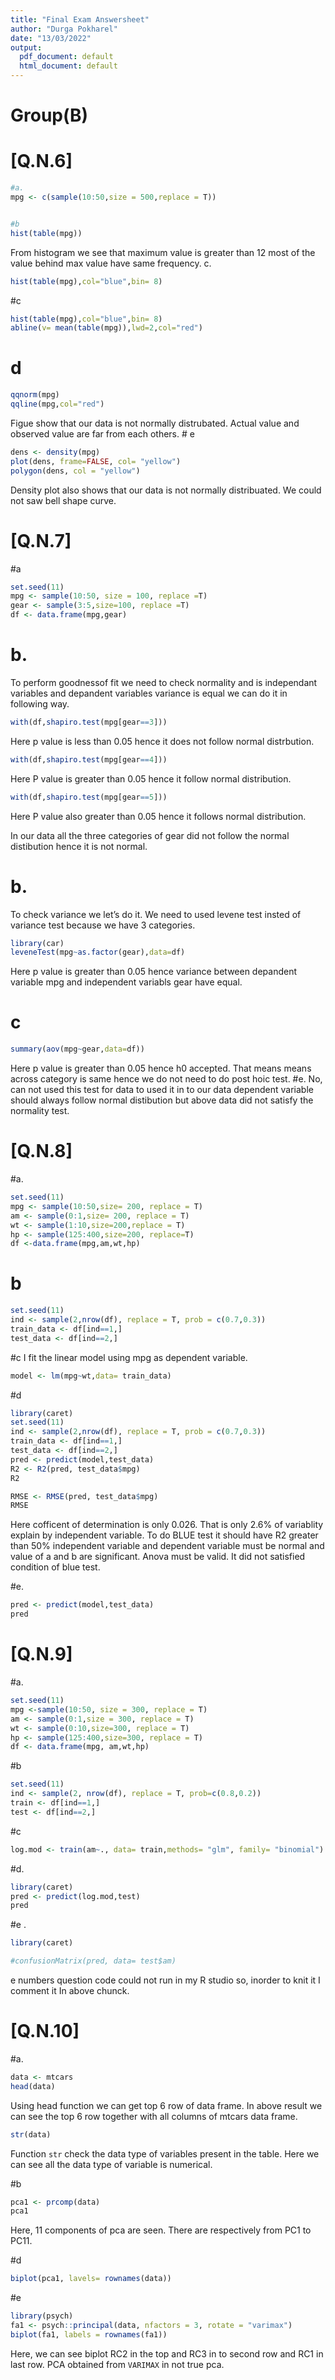 ```yaml
---
title: "Final Exam Answersheet"
author: "Durga Pokharel"
date: "13/03/2022"
output:
  pdf_document: default
  html_document: default
---
```

# Group(B)

# [Q.N.6]

```r
#a.
mpg <- c(sample(10:50,size = 500,replace = T))


#b
hist(table(mpg))

```
From histogram we see that maximum value is greater than 12 most of the value behind max value have same frequency.
c.
```r
hist(table(mpg),col="blue",bin= 8)
```
#c
```r
hist(table(mpg),col="blue",bin= 8)
abline(v= mean(table(mpg)),lwd=2,col="red")

```

# d
```r
qqnorm(mpg)
qqline(mpg,col="red")
```
Figue show that our data is not normally distrubated. Actual value and observed value are far from each others.
# e
```r
dens <- density(mpg)
plot(dens, frame=FALSE, col= "yellow")
polygon(dens, col = "yellow")
```
Density plot also shows that our data is not normally distribuated. We could not saw bell shape curve.

# [Q.N.7]

#a
```r
set.seed(11)
mpg <- sample(10:50, size = 100, replace =T)
gear <- sample(3:5,size=100, replace =T)
df <- data.frame(mpg,gear)


```

# b.
To perform goodnessof fit we need to check normality and is independant variables and depandent variables variance is equal we can do it in following way.
```r
with(df,shapiro.test(mpg[gear==3]))


```
Here p value is less than 0.05 hence it does not follow normal distrbution.
```r
with(df,shapiro.test(mpg[gear==4]))
```
Here P value is greater than 0.05 hence it follow normal distribution.
```r
with(df,shapiro.test(mpg[gear==5]))
```
Here P value also greater than 0.05 hence it follows normal distribution.

In our data all the three categories of gear did not follow the normal distibution hence it is not normal.

# b.
To check variance we let's do it. We need to used levene test insted of variance test because we have 3 categories.

```r
library(car)
leveneTest(mpg~as.factor(gear),data=df)

```

Here p value is greater than 0.05 hence variance between depandent variable mpg and independent variabls gear have equal.

# c
```r
summary(aov(mpg~gear,data=df))
```
Here p value is greater than 0.05 hence h0 accepted. That means means across category is same hence we do not need to do post hoic test.
#e.
No, can not used this test for data to used it in to our data dependent variable should always follow normal distibution but above data did not satisfy the normality test.


# [Q.N.8]

#a.
```r
set.seed(11)
mpg <- sample(10:50,size= 200, replace = T)
am <- sample(0:1,size= 200, replace = T)
wt <- sample(1:10,size=200,replace = T)
hp <- sample(125:400,size=200, replace=T)
df <-data.frame(mpg,am,wt,hp)

```
# b
```r
set.seed(11)
ind <- sample(2,nrow(df), replace = T, prob = c(0.7,0.3))
train_data <- df[ind==1,]
test_data <- df[ind==2,]

```
#c 
I fit the linear model using mpg as dependent variable.
```r
model <- lm(mpg~wt,data= train_data)

```
#d 
```r
library(caret)
set.seed(11)
ind <- sample(2,nrow(df), replace = T, prob = c(0.7,0.3))
train_data <- df[ind==1,]
test_data <- df[ind==2,]
pred <- predict(model,test_data)
R2 <- R2(pred, test_data$mpg)
R2

RMSE <- RMSE(pred, test_data$mpg)
RMSE

```
Here cofficent of determination is only 0.026. That is only 2.6% of variablity explain by independent variable. To do BLUE test it should have R2 greater than 50% independent variable and dependent variable must be normal and value of a and b are significant. Anova must be valid. It did not satisfied condition of blue test.

#e.
```r
pred <- predict(model,test_data)
pred


```



# [Q.N.9]

#a.
```r
set.seed(11)
mpg <-sample(10:50, size = 300, replace = T)
am <- sample(0:1,size = 300, replace = T)
wt <- sample(0:10,size=300, replace = T)
hp <- sample(125:400,size=300, replace = T)
df <- data.frame(mpg, am,wt,hp)

```

#b
```r
set.seed(11)
ind <- sample(2, nrow(df), replace = T, prob=c(0.8,0.2))
train <- df[ind==1,]
test <- df[ind==2,]

```

#c 

```r
log.mod <- train(am~., data= train,methods= "glm", family= "binomial")

```
#d.

```r
library(caret)
pred <- predict(log.mod,test)
pred
```
#e .
```r
library(caret)

#confusionMatrix(pred, data= test$am)

```
e numbers question code could not run in my R studio so, inorder to knit it I comment it In above chunck.

# [Q.N.10]

#a.
```r
data <- mtcars
head(data)
```

Using head function we can get top 6 row of data frame. In above result we can see the top 6 row together with all columns of mtcars data frame.

```r
str(data)
```
Function `str` check the data type of variables present in the table. Here we can see all the data type of variable is numerical.

#b

```r
pca1 <- prcomp(data)
pca1

```

Here, 11 components of pca  are seen. There are respectively from PC1 to PC11.

#d
```r
biplot(pca1, lavels= rownames(data))
```

#e
```r
library(psych)
fa1 <- psych::principal(data, nfactors = 3, rotate = "varimax")
biplot(fa1, labels = rownames(fa1))
```

Here, we can see biplot RC2 in the top and RC3 in to second row and RC1 in last row. PCA obtained from `VARIMAX` in not true pca.








